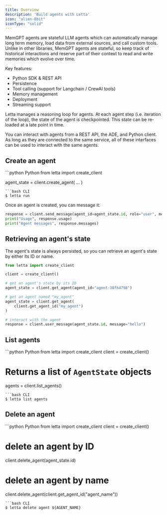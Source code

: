 ```yaml
---
title: Overview 
description: 'Build agents with Letta'
icon: "alien-8bit"
iconType: "solid"
---
```


MemGPT agents are stateful LLM agents which can automatically manage long term memory, load data from external sources, and call custom tools. Unlike in other libraries, MemGPT agents are stateful, so keep track of historical interactions and reserve part of their context to read and write memories which evolve over time.


Key features: 
* Python SDK & REST API 
* Persistence 
* Tool calling (support for Langchain / CrewAI tools)
* Memory management 
* Deployment 
* Streaming support 

Letta manages a reasoning loop for agents. At each agent step (i.e. iteration of the loop), the state of the agent is checkpointed. This state can be re-loaded at a late point in time. 

You can interact with agents from a REST API, the ADE, and Python client. As long as they are connected to the same service, all of these interfaces can be used to interact with the same agents. 

## Create an agent 

<CodeGroup>
```python Python
from letta import create_client 

agent_state = client.create_agent( 
    ...
)
```
```bash CLI 
$ letta run 
```
</CodeGroup>

Once an agent is created, you can message it: 
```python Python
response = client.send_message(agent_id=agent_state.id, role="user", message="hello")
print("Usage", response.usage)
print("Agent messages", response.messages)
```


## Retrieving an agent's state 
The agent's state is always persisted, so you can retrieve an agent's state by either its ID or name. 
```python Python
from letta import create_client 

client = create_client() 

# get an agent's state by its ID 
agent_state = client.get_agent(agent_id="agent-38fh4798")

# get an agent named "my_agent"
agent_state = client.get_agent(
    client.get_agent_id("my_agent")
)

# interact with the agent 
response = client.user_message(agent_state.id, message="hello")
```

## List agents 

<CodeGroup>
```python Python
from letta import create_client 
client = create_client()

# Returns a list of `AgentState` objects
agents = client.list_agents() 
```
```bash CLI 
$ letta list agents
```
</CodeGroup>


## Delete an agent 
<CodeGroup>
```python Python
from letta import create_client 
client = create_client()

# delete an agent by ID 
client.delete_agent(agent_state.id)

# delete an agent by name 
client.delete_agent(client.get_agent_id("agent_name"))
```
```bash CLI 
$ letta delete agent ${AGENT_NAME}
```
</CodeGroup>